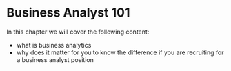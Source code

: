 # Business Analyst 101 {-}

In this chapter we will cover the following content:

- what is business analytics
- why does it matter for you to know the difference if you are recruiting for a business analyst position